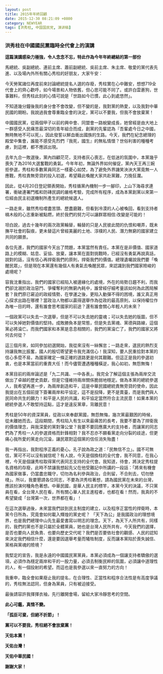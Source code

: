 ```yaml
---
layout: post
title: 2015年年終回顧
date: 2015-12-30 08:21:09 +0800
category: NEWYEAR
tags: [洪秀柱, 中国国民党, 演讲稿]
---
```


<h3>洪秀柱在中國國民黨臨時全代會上的演講</h3>

<p>
  <strong>
    這篇演講感染力極強，令人念念不忘，特此作為今年年終總結的第一部份
  </strong>
</p>

<p>
  馬總統、吳副總統、連前主席、蕭前副總統、吳前主席、朱主席、敬愛的黨代表先進、以及場內外所有關心秀柱的好朋友，大家午安：
</p>

<p>
  今天勞駕諸位再度前來討論總統提名人選的存廢，秀柱實在心中難安，想想719全代會上的齊心歡呼，如今場景和人物依舊，但心思可能不同了。或許白雲蒼狗，世事難料，但秀柱此刻的心情可說是「世路如今已慣，此心到處悠然」。
</p>

<p id="more"></p>

<p>
  不知道幾分鐘後我的身分會不會改變，但不變的是，我對黨的熱愛，以及我對中華民國的期盼。我說過我會尊重臨全會的決定，黨可以不要我，但我不會放棄黨！
</p>

<p>
  中國國民黨，從兩個甲子以前的興中會、同盟會一路蛻變成長，她曾經是由大地上一群感受人民痛苦最深切的青年組合而成，創黨的先輩認為『吾輩處今日之中國，無時無地不可以死』，因此發誓以鮮血衝出國族的生路。今天，我們在紀念總理的殿堂中集會，誰能不感受先烈們『我死，國生』的無私情懷？世俗利害的種種考慮，到這裡，都不應該出現。
</p>

<p>
  去年九合一敗選後，黨內四顧茫茫，支持者灰心喪志，在低迷的氛圍中，本黨幾乎喪失了為2016大選奮戰的勇氣。今年年初，無論外界如何催促，黨內天王再三婉拒參選，秀柱和多數黨員同志一樣憂心如焚，為了避免外界譏笑泱泱大黨竟無一人應戰，秀柱責無旁貸的投入初選，希望藉此喚醒大家共赴黨難，力挽狂瀾。
</p>

<p>
  因此，從4月20日登記領表開始，秀柱循黨內機制一步一腳印，上山下海尋求連署，衝破連署門檻和防磚民調的嚴格考驗，完成所有程序，成為本黨創黨以來第一位經由民主初選機制所產生的總統候選人。
</p>

<p>
  一路走來，雖然秀柱嚐盡苦頭、歷盡磨難，但看到冷漠的人心被喚回，看到支持者槁木般的心志重新被點燃，終於我們的努力可以讓群眾相信:改變是可能的！
</p>

<p>
  坦白說，過去十幾年的兩次政黨輪替，輪替的只是人民彼此間的仇恨和嘲弄，既未撫平社會的裂痕，更未替這片曾經美麗的土地、淳樸的人民、潛力無窮的國家建立共同的願景。
</p>

<p>
  各位先進，我們的國家今天出了問題，本黨當然有責任。本黨在是非價值、國家道路上的模糊、姑息、妥協、放棄，讓本黨在面對挑戰時，已經沒有勇氣再說真話，說對的話，沒有信心再捍衛我們的原則，捍衛我們的價值。總理遺囑說我們要「喚醒民眾」，但是現在本黨還有幾個人有勇氣去喚醒民眾，來認識到我們國家險峻的處境呢？
</p>

<p>
  容我沈重指出，我們的國家已經陷入被邊緣化的處境，外在的局勢日趨不利，而我們卻沈溺於政治惡鬥、爭權奪利的無窮內耗中，誰曾經仔細考量該如何為此困局解套？我們原已窘迫的政經情勢，在學運之後，更陷入動彈不得的困境，誰又真正用心探求出路在哪裡？當政治人物都以贏得選舉作為從政的最高原則，以保持權位作為唯一目的時，還有誰會思考國家的前途？還有誰會關心年輕人的未來？
</p>

<p>
  一個政黨可以失去一次選舉，但是不可以失去她的靈魂；可以失去她的版圖，但不可以失掉她對價值的堅持。成敗勝負本是常態，但是失去黨魂、黨德與路線，這個黨必將淪亡。而我們國家和本黨是息息相關的，我們的黨淪亡了，我們的國家又將何去何從？
</p>

<p>
  這三個月來，如同參加初選開始，我從來沒有一絲懈怠；一路走來，選民的熱烈支持讓我無比振奮，國人的殷切寄望更令我充滿信心！我深知，要人民重拾對本黨的信心多麼不易，為國家確定一條正確的道路更是何其艱難。但這正是我的參選初衷，也是本黨當前的重責大任！而今儘管遭遇種種橫逆，我心如初，無怨無悔！
</p>

<p>
  本黨目前的兩岸論述是「九二共識、一中各表」。我完全了解這個主張為兩岸交流做出了卓越的歷史貢獻，但是它僅維持兩岸關係脆弱地穩定。做為本黨的總統參選人，我希望再進一步，為兩岸創造和平，這是中華民國總統責無旁貸的使命，因此我提出在五個前提下簽署兩岸和平協定，這不是投降，更不是賣臺，而是我們與人民同命共生的願力！和平是人民的共識，和平協定當然符合主流民意！如果本黨的總統參選人不敢堅持這點，這才是違反黨章，背離民意！
</p>

<p>
  秀柱是50年的資深黨員，從政以來奉獻黨國，無怨無悔，幾次黨最艱困的時候，從未離她而去。這段期間，秀柱陷入有生以來最痛苦的長考，我要不要為了捍衛我的價值理念，與我深愛的黨對簿公堂？我要不要回應廣大的支持者，而讓黨的同志們為了秀柱一人的參選資格而針鋒相對？我不忍亦不願看黨走向分裂的歧途，但更痛心我所愛的黨走向沉淪，讓民眾對這個黨的信任消失殆盡！
</p>

<p>
  我一再指出，我對程序正義的憂心。孔子說為政之道：「民無信不立」。國不可無信，黨可不可以沒有誠信呢？有人說，今天是個換柱的全代會，我不同意，在我心裡，今天是個讓秀柱取得黨代表同志支持的全代會。我知道，待會，將決定秀柱提名資格的存廢，此時不禁讓我想起先父在他受難記中所講的一段話：「將來有機會為國家做事，仍當盡忠職守，切勿為名利參與政治，合則留，不合則去，切勿戀棧」。所以，我要懇請各位同志，不要為洪秀柱著想，請為國民黨在未來的台灣，應該扮演何種角色著想。中華民國，是華人民主的標竿，本黨今天的決議，不只黨員在看，全台灣人民在看，所有關心華人民主進程者，也都在看！然而，我真的不希望變成「台灣第一次，世界都在看」！
</p>

<p>
  在這次選舉過後，未來當我們談到民主制度的建立，以及程序正當性的捍衛時，本黨今日所為，究竟會如何載入輝煌的黨史呢？
  「天下為公」是我國政治的理想境界，也是我們總理中山先生最愛書寫以明志的理念。天下，為天下人所共有，同樣的，我們的黨也不是只屬於全體黨員，她也是台灣人民所共有，今天我們的選擇，是否也要向人民負責、也要向歷史交代呢？我們是否要依社會的觀感、人民的認知來決定我們相信什麼，還是要因選舉考量而犧牲制度，反而讓本黨陷於喪失誠信、黨格與黨魂的險境？
</p>

<p>
  我堅定的宣告，我是永遠的中國國民黨黨員，本黨必須成為一個讓支持者驕傲的選項，必須作為穩定兩岸和平的一股力量，必須去制衡民粹的氛圍，必須讓中道理性的人，有一個投射的希望。而這也是我參選以來一直努力的方向！
</p>

<p>
  我重申，臨全會如果廢止我的提名，在合理性、正當性和程序合法性是有高度爭議的，秀柱無法認同，但身為黨員，只有被迫接受。
</p>

<p>最後請容許我揮揮衣袖，先行離開會場，留給大家冷靜思考的空間。</p>

<p>
  <strong>此心可鑑，真情不變。</strong>
</p>

<p>
  <strong>「孤臣可棄，但絕不折節」！</strong>
</p>

<p>
  <strong>黨可以不要我，秀柱絕不會放棄黨！</strong>
</p>

<p>
  <strong>天佑本黨！</strong>
</p>

<p>
  <strong>天佑台灣！</strong>
</p>

<p>
  <strong>天佑中華民國！</strong>
</p>

<p>
  <strong>謝謝大家！</strong>
</p>
